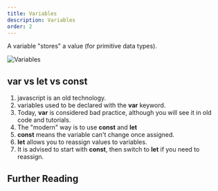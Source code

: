 ```yaml
---
title: Variables
description: Variables
order: 2
---
```


A variable "stores" a value (for primitive data types).

![Variables](https://javascript.info/article/variables/variable.svg)

## var vs let vs const

1. javascript is an old technology.
2. variables used to be declared with the **var** keyword.
3. Today, **var** is considered bad practice, although you will see it in old code and tutorials.
4. The "modern" way is to use **const** and **let**
5. **const** means the variable can't change once assigned.
6. **let** allows you to reassign values to variables.
7. It is advised to start with **const**, then switch to **let** if you need to reassign.

## Further Reading


